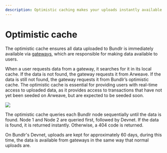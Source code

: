 ```yaml
---
description: Optimistic caching makes your uploads instantly available
---
```


# Optimistic cache

The optimistic cache ensures all data uploaded to Bundlr is immediately available via [gateways](/learn/gateways), which are responsible for making data available to users.

When a user requests data from a gateway, it searches for it in its local cache. If the data is not found, the gateway requests it from Arweave. If the data is still not found, the gateway requests it from Bundlr’s optimistic cache. The optimistic cache is essential for providing users with real-time access to uploaded data, as it provides access to transactions that have not yet been seeded on Arweave, but are expected to be seeded soon.

<img className="mt-5" src="/img/learn/optimistic-cache.png" />

The optimistic cache queries each Bundlr node sequentially until the data is found. Node 1 and Node 2 are queried first, followed by Devnet. If the data is found, it is returned instantly. Otherwise, a 404 code is returned.

On Bundlr's Devnet, uploads are kept for approximately 60 days, during this time, the data is available from gateways in the same way that normal uploads are.
